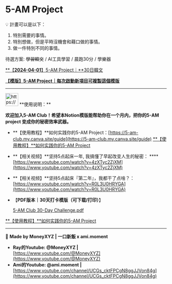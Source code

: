 # 5-AM Project

<aside>
💡 計畫可以是以下：

1. 特別需要的事情。
2. 特別想做，但是平時沒機會和藉口做的事情。
3. 做一件特別不同的事情。

待選方案: ~~學習韓文~~ / AI工具學習 / 晨跑30分 / 學樂器

</aside>

[**【**2024-04-01**】5-AM Project｜**30日韓文](https://www.notion.so/2024-04-01-5-AM-Project-30-399d4a16c037407182623517e291f4c9?pvs=21)

[**【模版】5-AM Project｜每次啟動新項目可複製這個模版**](https://www.notion.so/5-AM-Project-4e2c8f3eb51c47d1ae066f3621f29e81?pvs=21)

---

<aside>
<img src="https://www.notion.so/icons/book-closed_yellow.svg" alt="https://www.notion.so/icons/book-closed_yellow.svg" width="40px" /> **使用说明：**

**欢迎加入5-AM Club！希望本Notion模版能帮助你在一个月内，把你的5-AM project 变成你的秘密效率武器。**

- **【使用教程】**如何实践你的5-AM Project：[https://5-am-club.my.canva.site/guide](https://5-am-club.my.canva.site/guide) [**【使用教程】**如何实践你的5-AM Project](https://www.notion.so/5-AM-Project-ac02ebd2909c44d7a78422caff45b14e?pvs=21)
- **【相关视频】**坚持5点起床一年, 我搞懂了早起改变人生的秘密： ****[https://www.youtube.com/watch?v=4zXTyc2ZjXM](https://www.youtube.com/watch?v=4zXTyc2ZjXM)
- **【相关视频】**坚持5点起床『第二年』，我都干了点啥？：[https://www.youtube.com/watch?v=R0L3U0HRYGA](https://www.youtube.com/watch?v=R0L3U0HRYGA)
- 【**PDF版本｜30天打卡模版（可下载/打印）**】
    
    [5-AM Club 30-Day Challenge.pdf](5-AM_Club_30-Day_Challenge.pdf)
    
</aside>

[**【使用教程】**如何实践你的5-AM Project](https://www.notion.so/5-AM-Project-ac02ebd2909c44d7a78422caff45b14e?pvs=21)

---

🔗 **Made by MoneyXYZ | 一口新飯  x ami.moment** 

- **Ray的Youtube: @MoneyXYZ |** [https://www.youtube.com/@MoneyXYZ](https://www.youtube.com/@MoneyXYZ)
- **Ami的Youtube: @ami.moment |** [https://www.youtube.com/channel/UCGs_cktFPCgN8ggJJVon84g](https://www.youtube.com/channel/UCGs_cktFPCgN8ggJJVon84g)